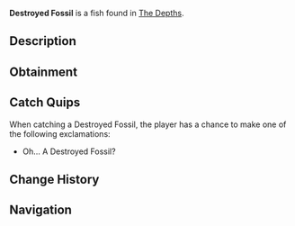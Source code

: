 {{FishInfobox
|image          = Destroyed Fossil.png
|rarity         = Trash
|sea            = First Sea
|location       = [[The Depths]]
|sublocation    = 
|sources        = Crab Cage, Fishing Rod
|radar_location = 
|xp             = 20
|weather        = 
|time           = Day
|season         = 
|bait           = 
|base_weight    = 4.5
|base_value     = 35
|weight_range   = 3.5
|base_chance    = 35
|base_resil     = 100
}}
'''Destroyed Fossil''' is a {{Rarity|Trash}} fish found in [[The Depths]].

== Description ==
{{Description|A Destroyed Fossil... How much would this sell for?|Bestiary Entry}}

== Obtainment ==
{{Fish Availability|
The Depths
The Depths/Absolute Darkness
|top_rods      = 
Astralhook Rod\236675.7\19892.86;
Ethereal Prism Rod\226988.6\17439.35;
Leviathan's Fang Rod\211222.67\11209.89;
Fast Rod\201225.78\8379.54;
No-Life Rod\199020.93\8286.94;
Training Rod\189438.73\31073.95;
Fortune Rod\126129.7\10601.35;
Nocturnal Rod\35390.34\28122.38;
Seraphic Rod\198237.45\8254.32;
Challenger's Rod\181449.22\7555.28;
Rod Of The Forgotten Fang\181018.67\7537.35;
Blazebringer Rod\180372.83\7510.46;
Free Spirit Rod\172996.44\7203.32;
Verdant Shear Rod\169630.86\7063.18;
Zeus Rod\169195.91\7045.07;
Rod Of The Exalted One\165048.01\7893.15;
Rod Of The Depths\164912.3\6866.71;
Depthseeker Rod\154763.45\6444.12;
Avalanche Rod\139144.75\5793.78;
Trident Rod\137764.5\5736.31;
Volcanic Rod\128508.23\5350.89;
Steady Rod\84416.06\2509.8
|recommended   = Ethereal Prism Rod
}}

== Catch Quips ==
When catching a Destroyed Fossil, the player has a chance to make one of the following exclamations:
* Oh... A Destroyed Fossil?

== Change History ==
{{Change History|{{subst:Current Version}}}}

== Navigation ==
{{Fish Navbox|The Depths}}